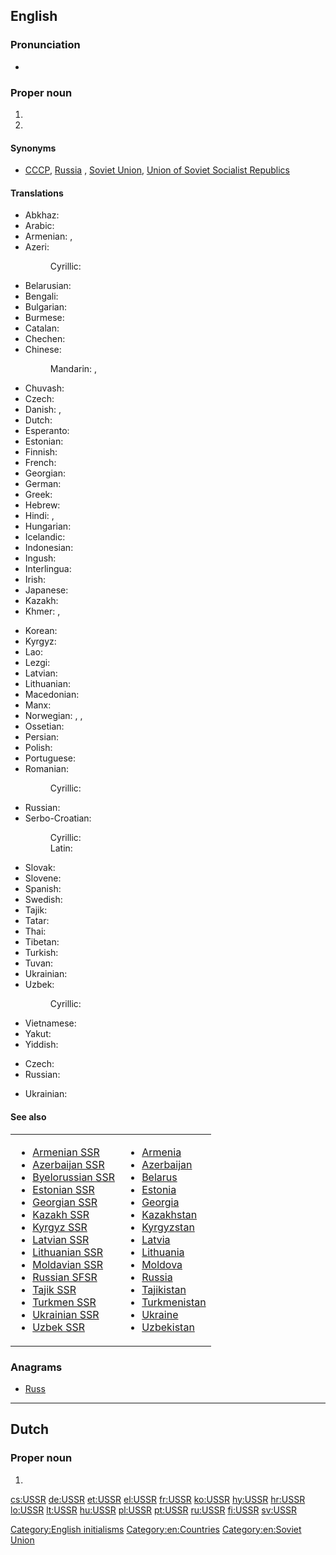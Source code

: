 ==English==

{{wikipedia}}

===Pronunciation===
* {{IPA|/ˌju.ɛs.ɛsˈɑ(r)/|lang=en}}

===Proper noun===
{{en-proper noun}}

# {{initialism of|Union of Soviet Socialist Republics|lang=en}}
# {{initialism of|Ukrainian Soviet Socialist Republic|lang=en}}

====Synonyms====
* {{sense|Union of Soviet Socialist Republics}} [[CCCP]], [[Russia]] {{qualifier|loosely}}, [[Soviet Union]], [[Union of Soviet Socialist Republics]]

====Translations====
{{trans-top|Union of Soviet Socialist Republics}}
* Abkhaz: {{t-needed|ab}}
* Arabic: {{t|ar|الإتحاد السوفياتي|m|tr=al-ʾittiḥād al-sūfiyātiyy}}
* Armenian: {{t|hy|ՍՍՀՄ|tr=SSHM|sc=Armn}}, {{t|hy|ԽՍՀՄ|tr=XSHM|sc=Armn}}
* Azeri: {{t|az|SSRİ}}
*: Cyrillic: {{t|az|ССРИ|sc=Cyrl}}
* Belarusian: {{t|be|СССР|m|tr=SSSR}}
* Bengali: {{t|bn|সোভিয়েত ইউনিয়ন|tr=sobhiyet i'uniyôn|sc=Beng}}
* Bulgarian: {{t|bg|СССР|m|tr=SSSR}}
* Burmese: {{t|my|ဆိုဗီယက်ယူနီယံ|tr=hsobiyet yuniyan|sc=Mymr}}
* Catalan: {{t|ca|URSS|f}}
* Chechen: {{t-needed|ce}}
* Chinese:
*: Mandarin: {{t|cmn|蘇聯|sc=Hani}}, {{t+|cmn|苏联|tr=Sūlián|sc=Hani}}
* Chuvash: {{t|cv|СССР|tr=SSSR}}
* Czech: {{t+|cs|SSSR|m}}
* Danish: {{t|da|USSR}}, {{t|da|SSSR}}
* Dutch: {{t|nl|USSR|f}}
* Esperanto: {{t|eo|USSR}}
* Estonian: {{t|et|NSVL}}
* Finnish: {{t+|fi|SNTL}}
* French: {{t+|fr|URSS|f}}
* Georgian: {{t|ka|სსრკ|sc=Geor}}
* German: {{t+|de|UdSSR|f}}
* Greek: {{t+|el|ΕΣΣΔ|f|tr=ESSD}}
* Hebrew: {{t|he|ברית המועצות|f|tr=brit ha-mu'atsot|sc=Hebr}}
* Hindi: {{t|hi|सोवियत संघ|tr=soviyat saṅgh}}, {{t|hi|सोवियत यूनियन|tr=soviyat yūniyan}}
* Hungarian: {{t+|hu|SZSZKSZ}}
* Icelandic: {{t|is|Sovétríkin}}
* Indonesian: {{t|id|Uni Soviet}}
* Ingush: {{t-needed|inh}}
* Interlingua: {{t|ia|URSS}}
* Irish: {{t|ga|APSS}}
* Japanese: {{t+|ja|ソ連|tr=それん, Soren}}
* Kazakh: {{t|kk|КСРО|tr=KSRO|sc=Cyrl}}
* Khmer: {{t|km|ស.ស.ស.ស|tr=S.S.S.S.|sc=Khmr}}, {{t|km|សហភាពសូវៀត|tr=sahapʰiep sooviet|sc=Khmr}}
{{trans-mid}}
* Korean: {{t+|ko|소련|tr=Soryeon|sc=Hang}}
* Kyrgyz: {{t|ky|ССРС|tr=SSRS|sc=Cyrl}}
* Lao: {{t-needed|lo}}
* Lezgi: {{t|lez|ССРГ}}
* Latvian: {{t|lv|PSRS}}
* Lithuanian: {{t+|lt|TSRS}}
* Macedonian: {{t|mk|СССР|m|tr=SSSR}}
* Manx: {{t|gv|UPSS}}
* Norwegian: {{t|no|Sovjetunionen}}, {{t|no|USSR}}, {{t|no|SSSR}}
* Ossetian: {{t|os|ССРЦ|tr=SSRTs}}
* Persian: {{t|fa|اتحاد شوروی|tr=Ettehâd-e Šuravi|sc=fa-Arab}}
* Polish: {{t+|pl|ZSRR|m}}
* Portuguese: {{t+|pt|URSS|f}}
* Romanian: {{t|ro|URSS|f}}
*: Cyrillic: {{t|ro|УРСС|f|sc=Cyrl}}
* Russian: {{t+|ru|СССР|m|tr=SSSR}}
* Serbo-Croatian:
*: Cyrillic: {{t|sh|СССР|m|sc=Cyrl}}
*: Latin: {{t|sh|SSSR|m}}
* Slovak: {{t+|sk|ZSSR|m}}
* Slovene: {{t+|sl|ZSSR|f}}
* Spanish: {{t+|es|URSS|f}}
* Swedish: {{t+|sv|USSR}}
* Tajik: {{t|tg|Иттиҳоди Шӯравӣ|tr=Ittihodi Şūravī|sc=Cyrl}}
* Tatar: {{t|tt|СССР|m|tr=SSSR|sc=Cyrl}}
* Thai: {{t|th|ม่านเหล็ก|tr=mâan-lèk}}
* Tibetan: {{t-needed|bo}}
* Turkish: {{t+|tr|SSCB}}
* Tuvan: {{t-needed|tyv}}
* Ukrainian: {{t|uk|СРСР|m|tr=SRSR}}
* Uzbek: {{t|uz|SSRY}}
*: Cyrillic: {{t|uz|ССPИ|sc=Cyrl}}
* Vietnamese: {{t|vi|Liên Xô}}
* Yakut: {{t|sah|ССРС|tr=SSRS}}
* Yiddish: {{t|yi|ראַטןפֿאַרבאַנד|m|tr=ratnfarband|sc=Hebr}}
{{trans-bottom}}

{{trans-top|Ukrainian Soviet Socialist Republic}}
* Czech: {{t+|cs|USSR|f}}
* Russian: {{t+|ru|УССР|f|tr=USSR}}
{{trans-mid}}
* Ukrainian: {{t|uk|УРСР|f|tr=URSR}}
{{trans-bottom}}

====See also====
{| width="275px"
|-
| valign="top" |
* [[Armenian SSR]]
* [[Azerbaijan SSR]]
* [[Byelorussian SSR]]
* [[Estonian SSR]]
* [[Georgian SSR]]
* [[Kazakh SSR]]
* [[Kyrgyz SSR]]
* [[Latvian SSR]]
* [[Lithuanian SSR]]
* [[Moldavian SSR]]
* [[Russian SFSR]]
* [[Tajik SSR]]
* [[Turkmen SSR]]
* [[Ukrainian SSR]]
* [[Uzbek SSR]]
| valign="top" |
* [[Armenia]]
* [[Azerbaijan]]
* [[Belarus]]
* [[Estonia]]
* [[Georgia]]
* [[Kazakhstan]]
* [[Kyrgyzstan]]
* [[Latvia]]
* [[Lithuania]]
* [[Moldova]]
* [[Russia]]
* [[Tajikistan]]
* [[Turkmenistan]]
* [[Ukraine]]
* [[Uzbekistan]]
|}

===Anagrams===
* [[Russ#English|Russ]]

[[Category:English initialisms]]
[[Category:en:Countries]]
[[Category:en:Soviet Union]]
----

==Dutch==

===Proper noun===
{{head|nl}}

# {{initialism of|Unie van Socialistische Sovjetrepublieken|lang=nl}}

[[cs:USSR]]
[[de:USSR]]
[[et:USSR]]
[[el:USSR]]
[[fr:USSR]]
[[ko:USSR]]
[[hy:USSR]]
[[hr:USSR]]
[[lo:USSR]]
[[lt:USSR]]
[[hu:USSR]]
[[pl:USSR]]
[[pt:USSR]]
[[ru:USSR]]
[[fi:USSR]]
[[sv:USSR]]